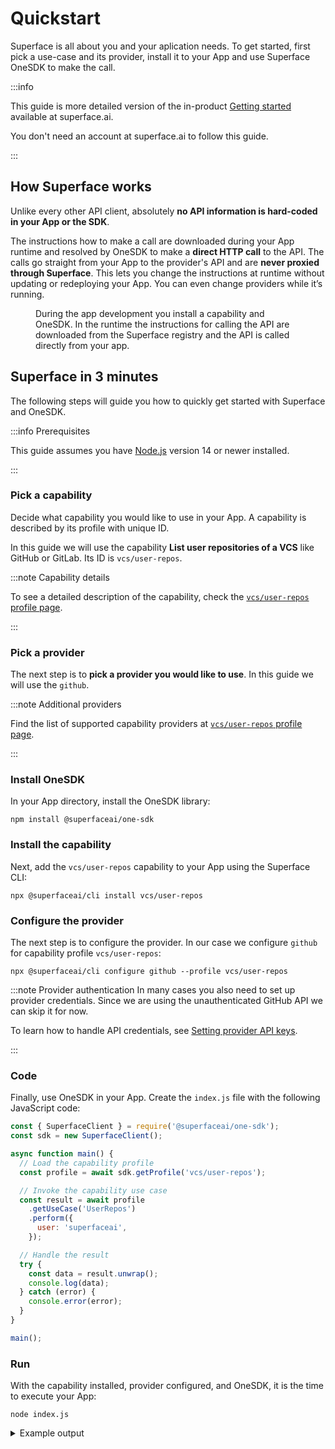 
# Quickstart

Superface is all about you and your aplication needs. To get started, first pick a use-case and its provider, install it to your App and use Superface OneSDK to make the call.

:::info

This guide is more detailed version of the in-product [Getting started](https://superface.ai/getting-started) available at superface.ai.

You don't need an account at superface.ai to follow this guide.

:::

## How Superface works

Unlike every other API client, absolutely **no API information is hard-coded in your App or the SDK**.

The instructions how to make a call are downloaded during your App runtime and resolved by OneSDK to make a **direct HTTP call** to the API. The calls go straight from your App to the provider's API and are **never proxied through Superface**. This lets you change the instructions at runtime without updating or redeploying your App. You can even change providers while it’s running.

<figure>
  <HowItWorksDiagram />
  <figcaption>
    During the app development you install a capability and OneSDK. In the
    runtime the instructions for calling the API are downloaded from the
    Superface registry and the API is called directly from your app.
  </figcaption>
</figure>

## Superface in 3 minutes

The following steps will guide you how to quickly get started with Superface and OneSDK.

:::info Prerequisites

This guide assumes you have [Node.js](https://nodejs.dev/) version 14 or newer installed.

:::

<div class="count-steps-h3">

### Pick a capability

Decide what capability you would like to use in your App. A capability is described by its profile with unique ID.

In this guide we will use the capability **List user repositories of a VCS** like GitHub or GitLab. Its ID is `vcs/user-repos`.

:::note Capability details

To see a detailed description of the capability, check the [`vcs/user-repos` profile page](https://superface.ai/vcs/user-repos).

:::

### Pick a provider

The next step is to **pick a provider you would like to use**. In this guide we will use the `github`.

:::note Additional providers

Find the list of supported capability providers at [`vcs/user-repos` profile page](https://superface.ai/vcs/user-repos).

:::

### Install OneSDK

In your App directory, install the OneSDK library:

```shell
npm install @superfaceai/one-sdk
```

### Install the capability

Next, add the `vcs/user-repos` capability to your App using the Superface CLI:

```shell
npx @superfaceai/cli install vcs/user-repos
```

### Configure the provider

The next step is to configure the provider. In our case we configure `github` for capability profile `vcs/user-repos`:

```shell
npx @superfaceai/cli configure github --profile vcs/user-repos
```

:::note Provider authentication
In many cases you also need to set up provider credentials. Since we
are using the unauthenticated GitHub API we can skip it for now.

To learn how to handle API credentials, see [Setting provider API keys](guides/api-keys.md).

:::

### Code

Finally, use OneSDK in your App. Create the `index.js` file with the following JavaScript code:

<!-- prettier-ignore-start -->

```js title="index.js"
const { SuperfaceClient } = require('@superfaceai/one-sdk');
const sdk = new SuperfaceClient();

async function main() {
  // Load the capability profile
  const profile = await sdk.getProfile('vcs/user-repos');

  // Invoke the capability use case
  const result = await profile
    .getUseCase('UserRepos')
    .perform({
      user: 'superfaceai',
    });

  // Handle the result
  try {
    const data = result.unwrap();
    console.log(data);
  } catch (error) {
    console.error(error);
  }
}

main();
```

<!-- prettier-ignore-end -->

### Run

With the capability installed, provider configured, and OneSDK, it is the time to execute your App:

```shell
node index.js
```

<details>
<summary>Example output</summary>

```
{
  repos: [
    { name: 'ast-js', description: undefined },
    {
      name: 'astexplorer',
      description: 'A web tool to explore the ASTs generated by various parsers.'
    },
    {
      name: 'cli',
      description: 'Superface CLI provides access to Superface tooling from the CLI.'
    },
    {
      name: 'demo-ballistic-sombrero',
      description: 'Demo of Koana Islands Weather Alerts provider'
    },
    {
      name: 'demo-koana-islands',
      description: 'Demo of Koana Islands Weather Alerts'
    },
    {
      name: 'demo-winter-beechnut',
      description: 'Demo of an alternative Koana Islands Weather Alerts provider'
    },
    { name: 'docs', description: 'Official Superface documentation' },
    { name: 'email-demo', description: undefined },
    {
      name: 'example-glitch-email',
      description: 'Glitch example showcasing email failover on SendEmail use case'
    },
    {
      name: 'example-glitch-geocode',
      description: 'Glitch example showcasing Geocode use case'
    },
    {
      name: 'example-glitch-reverse-geocode',
      description: 'Glitch example showcasing ReverseGeocode use case'
    },
    {
      name: 'language-client-vscode',
      description: 'VS Code extension that provides a client for the Superface Language server and syntax highlighting definitions.'
    },
    { name: 'language-server', description: undefined },
    {
      name: 'one-sdk-js',
      description: 'Superface core client library'
    },
    {
      name: 'parser',
      description: 'Superface profile and map format parser'
    },
    {
      name: 'profiles',
      description: 'Source repository of public profiles'
    },
    { name: 'release-changelog-action', description: undefined },
    { name: 'resilient-email-tutorial', description: undefined },
    {
      name: 'service-client',
      description: 'Library provides client for superface backend apis.'
    },
    {
      name: 'spec',
      description: 'Comlink Specification (Comlink, a new interface description and integration language) '
    },
    { name: 'station', description: 'Superface capabilities' },
    {
      name: 'superdriver',
      description: 'DEPRECATED: The original version of Superface SDK based on ALPS profile and OAS extensions. Do not use.'
    },
    { name: 'superface-cli', description: 'Superface CLI tool' },
    {
      name: 'testing-lib',
      description: 'Library to enable easier testing of capabilities.'
    }
  ]
}
```

</details>
</div>
